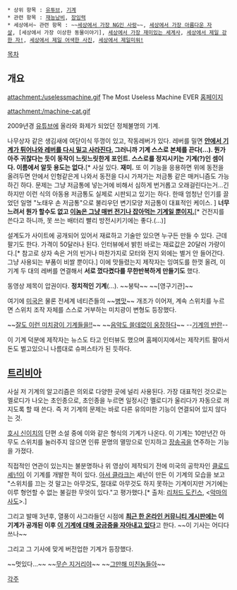  * 상위 항목 : [[유투브]], [[기계]]
 * 관련 항목 : [[재능낭비]], [[장잉력]]
 * 세상에서~ 관련 항목 : ~~[[세상에서 가장 NG인 사랑]]~~, [[세상에서 가장 아름다운 자살]], [세상에서 가장 이상한 동물이야기], [[세상에서 가장 재미있는 세계사]], [[세상에서 제일 강한 자!]], [[세상에서 제일 어색한 사진]], [[세상에서 제일미워!]]

[[목차]]
 
== 개요 ==

attachment:/uselessmachine.gif
The Most Useless Machine EVER [http://saskview.com 홈페이지]

attachment:/machine-cat.gif

2009년경 [[유튜브]]에 올라와 화제가 되었던 정체불명의 기계.

나무상자 같은 생김새에 여닫이식 뚜껑이 있고, 작동레버가 있다. 레버를 밀면 '''[[장비를 정지합니다|안에서 기계가 튀어나와 레버를 다시 밀고 사라진다.]] 그러니까 기계 스스로 본체를 끈다(…). 뭔가 아주 귀찮다는 듯이 동작이 느릿느릿한게 포인트. 스스로를 정지시키는 기계(?)인 셈이다. 이름에서 알듯 용도는 없다.'''[* 사실 있다. '''재미.''' 또 이 기능을 응용하면 위에 동전을 올려두면 안에서 인형같은게 나와서 동전을 다시 가져가는 저금통 같은 매커니즘도 가능하긴 하다. 문제는 그냥 저금통에 넣는거에 비해서 심하게 번거롭고 오래걸린다는거...긴 하지만 이런 식의 아동용 저금통도 실제로 시판되고 있기는 하다. 한때 엄청난 인기를 끌었던 일명 "노태우 손 저금통"으로 불리우던 변기모양 저금통이 대표적인 케이스. ] '''너무 느려서 뭔가 할수도 없고 [[네똥기|이놈은 그냥 매번 전기나 잡아먹는 기계일 뿐이지.]]'''[* 건전지를 쓴다고 하니까, 못 쓰는 배터리 빨리 방전시키기에는 좋다.(…)]

설계도가 사이트에 공개되어 있어서 재료하고 기술만 있으면 누구든 만들 수 있다. 근데 팔기도 한다. 가격이 50달러나 된다. 인터뷰에서 밝힌 바로는 재료값은 20달러 가량이다.[* 참고로 상자 속은 거의 빈거나 마찬가지로 모터와 전지 외에는 별거 안 들어간다. 그냥 사용되는 부품이 비쌀 뿐이다.] 이에 맛들렸는지 제작자는 잉여도를 한껏 올려, 이 기계 두 대의 레버를 연결해서 '''서로 껐다켰다를 무한반복하게 만들기도''' 했다. 

{{{#!html
<iframe width="560" height="315" src="http://www.youtube.com/embed/UkgoSOSGrx4" frameborder="0" allowfullscreen></iframe>
}}}
동영상 제목이 압권이다. '''정치적인 기계'''(...). ~~붕탁~~ ~~[영구기관]~~

여기에 [[미국]]은 물론 전세계 네티즌들의 ~~[[병맛]]~~ 개조가 이어져, 계속 스위치를 누르면 스위치 조작 자체를 스스로 거부하는 미치광이 변형도 등장했다.

{{{#!html
<iframe width="420" height="315" src="http://www.youtube.com/embed/UmQ5LsNMXZ4" frameborder="0" allowfullscreen></iframe>
}}}
~~[[차지맨 켄!|잘도 이런 미치광이 기계들을!!]]~~
~~[[매트릭스|음악도 쓸데없이 웅장하다]]~~
--[[기계의 반란]]--

이 기계 덕분에 제작자는 뉴스도 타고 인터뷰도 했으며 홈페이지에서는 제작키트 팔아서 돈도 벌고있으니 나름대로 슈퍼스타가 된 듯하다.

== [[트리비아]] ==

사실 저 기계의 알고리즘은 의외로 다양한 곳에 널리 사용된다. 가장 대표적인 것으로는 멜로디가 나오는 초인종으로, 초인종을 누르면 일정시간 멜로디가 울리다가 자동으로 꺼지도록 할 때 쓴다. 즉 저 기계의 문제는 바로 다른 유의미한 기능이 연결되어 있지 않다는 것.

[[호시 신이치]]의 단편 소설 중에 이와 같은 형식의 기계가 나온다. 이 기계는 10만년간 아무도 스위치를 눌러주지 않으면 인류 문명의 멸망으로 인지하고 [[장송곡]]을 연주하는 기능을 가졌다.

직접적인 연관이 있는지는 불분명하나 위 영상이 제작되기 전에 미국의 공학자인 [[클로드 셰넌]]이 이 기계를 개발한 적이 있다. [[아서 클라크]]는 셰넌이 만든 이 기계의 모습을 보고 "스위치를 끄는 것 말고는 아무것도, 절대로 아무것도 하지 못하는 기계이지만 거기에는 이루 형언할 수 없는 불길한 무엇이 있다."고 평가했다.[* 출처: [[리처드 도킨스]], <[[악마의 사도]]>.]

그리고 발매 3년후, 열풍이 사그라들던 시점에 '''[[최근 한 온라인 커뮤니티 게시판에는]] 이 기계가 공개된 이후 [http://news.naver.com/main/read.nhn?mode=LSD&mid=sec&sid1=103&oid=382&aid=0000042628 이 기계에 대해 궁금증을 자아내고 있다]'''고 한다. ~~이 기사는 어디다 쓰나~~

그리고 그 기사에 맞게 버전업한 기계가 등장했다.
{{{#!html
<object width="560" height="315"><param name="movie" value="https://www.youtube-nocookie.com/v/bOD2-mRphTI?version=3&amp;hl=ko_KR"></param><param name="allowFullScreen" value="true"></param><param name="allowscriptaccess" value="always"></param><embed src="https://www.youtube-nocookie.com/v/bOD2-mRphTI?version=3&amp;hl=ko_KR" type="application/x-shockwave-flash" width="560" height="315" allowscriptaccess="always" allowfullscreen="true"></embed></object>
}}}

{{{#!html
 <iframe width="640" height="390" src="http://www.youtube.com/embed/1j3NtMJ2WFk" frameborder="0" allowfullscreen></iframe>
}}}

~~멋있다...~~
~~[[무슨 지거리야]]~~
~~[[그만해 미친놈들아]]~~

[[각주]]
